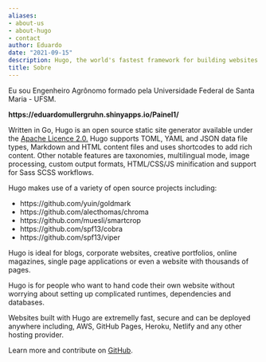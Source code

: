 ```yaml
---
aliases:
- about-us
- about-hugo
- contact
author: Eduardo
date: "2021-09-15"
description: Hugo, the world's fastest framework for building websites
title: Sobre
---
```


Eu sou Engenheiro Agrônomo formado pela Universidade Federal de Santa Maria - UFSM. 


<b>https://eduardomullergruhn.shinyapps.io/Painel1/</b>



Written in Go, Hugo is an open source static site generator available under the [Apache Licence 2.0.](https://github.com/gohugoio/hugo/blob/master/LICENSE) Hugo supports TOML, YAML and JSON data file types, Markdown and HTML content files and uses shortcodes to add rich content. Other notable features are taxonomies, multilingual mode, image processing, custom output formats, HTML/CSS/JS minification and support for Sass SCSS workflows.

Hugo makes use of a variety of open source projects including:

- https://github.com/yuin/goldmark
- https://github.com/alecthomas/chroma
- https://github.com/muesli/smartcrop
- https://github.com/spf13/cobra
- https://github.com/spf13/viper

Hugo is ideal for blogs, corporate websites, creative portfolios, online magazines, single page applications or even a website with thousands of pages.

Hugo is for people who want to hand code their own website without worrying about setting up complicated runtimes, dependencies and databases.

Websites built with Hugo are extremelly fast, secure and can be deployed anywhere including, AWS, GitHub Pages, Heroku, Netlify and any other hosting provider.

Learn more and contribute on [GitHub](https://github.com/gohugoio).

